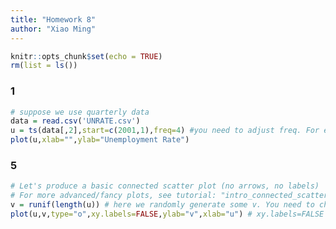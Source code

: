 ```yaml
---
title: "Homework 8"
author: "Xiao Ming"
---
```

```r
knitr::opts_chunk$set(echo = TRUE)
rm(list = ls()) 
```

### 1
```r
# suppose we use quarterly data
data = read.csv('UNRATE.csv') 
u = ts(data[,2],start=c(2001,1),freq=4) #you need to adjust freq. For example, if you have monthly data, then freq=12
plot(u,xlab="",ylab="Unemployment Rate")
```

### 5
```r
# Let's produce a basic connected scatter plot (no arrows, no labels)
# For more advanced/fancy plots, see tutorial: "intro_connected_scatterplot.html"
v = runif(length(u)) # here we randomly generate some v. You need to change this.
plot(u,v,type="o",xy.labels=FALSE,ylab="v",xlab="u") # xy.labels=FALSE gets rid of text labels. 
```
